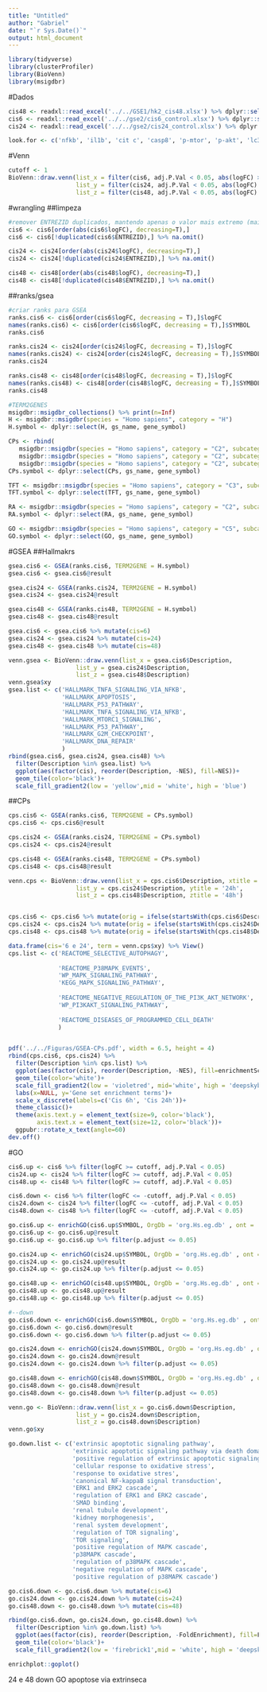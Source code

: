 ---
title: "Untitled"
author: "Gabriel"
date: "`r Sys.Date()`"
output: html_document
---
```{r}
library(tidyverse)
library(clusterProfiler)
library(BioVenn)
library(msigdbr)
```

#Dados
```{r}
cis48 <- readxl::read_excel('../../GSE1/hk2_cis48.xlsx') %>% dplyr::select(SYMBOL, ENTREZID, logFC, adj.P.Val)
cis6 <- readxl::read_excel('../../gse2/cis6_control.xlsx') %>% dplyr::select(SYMBOL, ENTREZID, logFC, adj.P.Val)
cis24 <- readxl::read_excel('../../gse2/cis24_control.xlsx') %>% dplyr::select(SYMBOL, ENTREZID, logFC, adj.P.Val)

look.for <- c('nfkb', 'il1b', 'cit c', 'casp8', 'p-mtor', 'p-akt', 'lc3', 'pink1', 'sod1', 'bcl2', 'nox4', 'nrf2', 'nfkb')
```

#Venn
```{r}
cutoff <- 1
BioVenn::draw.venn(list_x = filter(cis6, adj.P.Val < 0.05, abs(logFC) >= cutoff)$SYMBOL,
                   list_y = filter(cis24, adj.P.Val < 0.05, abs(logFC) >= cutoff)$SYMBOL, 
                   list_z = filter(cis48, adj.P.Val < 0.05, abs(logFC) >= cutoff)$SYMBOL)
```

#wrangling
##limpeza
```{r}
#remover ENTREZID duplicados, mantendo apenas o valor mais extremo (maior valor para positivos, menor valor para negativos)
cis6 <- cis6[order(abs(cis6$logFC), decreasing=T),]
cis6 <- cis6[!duplicated(cis6$ENTREZID),] %>% na.omit()

cis24 <- cis24[order(abs(cis24$logFC), decreasing=T),]
cis24 <- cis24[!duplicated(cis24$ENTREZID),] %>% na.omit()

cis48 <- cis48[order(abs(cis48$logFC), decreasing=T),]
cis48 <- cis48[!duplicated(cis48$ENTREZID),] %>% na.omit()
```

##ranks/gsea
```{r}
#criar ranks para GSEA
ranks.cis6 <- cis6[order(cis6$logFC, decreasing = T),]$logFC
names(ranks.cis6) <- cis6[order(cis6$logFC, decreasing = T),]$SYMBOL
ranks.cis6

ranks.cis24 <- cis24[order(cis24$logFC, decreasing = T),]$logFC
names(ranks.cis24) <- cis24[order(cis24$logFC, decreasing = T),]$SYMBOL
ranks.cis24

ranks.cis48 <- cis48[order(cis48$logFC, decreasing = T),]$logFC
names(ranks.cis48) <- cis48[order(cis48$logFC, decreasing = T),]$SYMBOL
ranks.cis48

#TERM2GENES
msigdbr::msigdbr_collections() %>% print(n=Inf)
H <- msigdbr::msigdbr(species = "Homo sapiens", category = "H")
H.symbol <- dplyr::select(H, gs_name, gene_symbol)

CPs <- rbind(
   msigdbr::msigdbr(species = "Homo sapiens", category = "C2", subcategory = "CP:KEGG"),
   msigdbr::msigdbr(species = "Homo sapiens", category = "C2", subcategory = "CP:REACTOME"),
   msigdbr::msigdbr(species = "Homo sapiens", category = "C2", subcategory = "CP:WIKIPATHWAYS"))
CPs.symbol <- dplyr::select(CPs, gs_name, gene_symbol)

TFT <- msigdbr::msigdbr(species = "Homo sapiens", category = "C3", subcategory = "TFT:GTRD")
TFT.symbol <- dplyr::select(TFT, gs_name, gene_symbol)

RA <- msigdbr::msigdbr(species = "Homo sapiens", category = "C2", subcategory = "CP:REACTOME")
RA.symbol <- dplyr::select(RA, gs_name, gene_symbol)

GO <- msigdbr::msigdbr(species = "Homo sapiens", category = "C5", subcategory = "GO:BP")
GO.symbol <- dplyr::select(GO, gs_name, gene_symbol)
```

#GSEA
##Hallmakrs
```{r}
gsea.cis6 <- GSEA(ranks.cis6, TERM2GENE = H.symbol)
gsea.cis6 <- gsea.cis6@result

gsea.cis24 <- GSEA(ranks.cis24, TERM2GENE = H.symbol)
gsea.cis24 <- gsea.cis24@result

gsea.cis48 <- GSEA(ranks.cis48, TERM2GENE = H.symbol)
gsea.cis48 <- gsea.cis48@result

gsea.cis6 <- gsea.cis6 %>% mutate(cis=6)
gsea.cis24 <- gsea.cis24 %>% mutate(cis=24)
gsea.cis48 <- gsea.cis48 %>% mutate(cis=48)

venn.gsea <- BioVenn::draw.venn(list_x = gsea.cis6$Description,
                   list_y = gsea.cis24$Description,
                   list_z = gsea.cis48$Description)
venn.gsea$xy
gsea.list <- c('HALLMARK_TNFA_SIGNALING_VIA_NFKB',
               'HALLMARK_APOPTOSIS',
               'HALLMARK_P53_PATHWAY',
               'HALLMARK_TNFA_SIGNALING_VIA_NFKB',
               'HALLMARK_MTORC1_SIGNALING',
               'HALLMARK_P53_PATHWAY',
               'HALLMARK_G2M_CHECKPOINT',
               'HALLMARK_DNA_REPAIR'
               )
rbind(gsea.cis6, gsea.cis24, gsea.cis48) %>% 
  filter(Description %in% gsea.list) %>% 
  ggplot(aes(factor(cis), reorder(Description, -NES), fill=NES))+
  geom_tile(color='black')+
  scale_fill_gradient2(low = 'yellow',mid = 'white', high = 'blue')
```

##CPs
```{r}
cps.cis6 <- GSEA(ranks.cis6, TERM2GENE = CPs.symbol)
cps.cis6 <- cps.cis6@result

cps.cis24 <- GSEA(ranks.cis24, TERM2GENE = CPs.symbol)
cps.cis24 <- cps.cis24@result

cps.cis48 <- GSEA(ranks.cis48, TERM2GENE = CPs.symbol)
cps.cis48 <- cps.cis48@result

venn.cps <- BioVenn::draw.venn(list_x = cps.cis6$Description, xtitle = '6h',
                   list_y = cps.cis24$Description, ytitle = '24h',
                   list_z = cps.cis48$Description, ztitle = '48h')


cps.cis6 <- cps.cis6 %>% mutate(orig = ifelse(startsWith(cps.cis6$Description, 'KEGG'), 'Kegg', ifelse(startsWith(cps.cis6$Description, 'REACTOME'), 'Reactome', 'Wiki Pathways')), cis=6)
cps.cis24 <- cps.cis24 %>% mutate(orig = ifelse(startsWith(cps.cis24$Description, 'KEGG'), 'Kegg', ifelse(startsWith(cps.cis24$Description, 'REACTOME'), 'Reactome', 'Wiki Pathways')), cis=24)
cps.cis48 <- cps.cis48 %>% mutate(orig = ifelse(startsWith(cps.cis48$Description, 'KEGG'), 'Kegg', ifelse(startsWith(cps.cis48$Description, 'REACTOME'), 'Reactome', 'Wiki Pathways')), cis=48)

data.frame(cis='6 e 24', term = venn.cps$xy) %>% View()
cps.list <- c('REACTOME_SELECTIVE_AUTOPHAGY',
              
              'REACTOME_P38MAPK_EVENTS',
              'WP_MAPK_SIGNALING_PATHWAY',
              'KEGG_MAPK_SIGNALING_PATHWAY',
              
              'REACTOME_NEGATIVE_REGULATION_OF_THE_PI3K_AKT_NETWORK',
              'WP_PI3KAKT_SIGNALING_PATHWAY',
              
              'REACTOME_DISEASES_OF_PROGRAMMED_CELL_DEATH'
              )


pdf('../../Figuras/GSEA-CPs.pdf', width = 6.5, height = 4)
rbind(cps.cis6, cps.cis24) %>% 
  filter(Description %in% cps.list) %>% 
  ggplot(aes(factor(cis), reorder(Description, -NES), fill=enrichmentScore))+
  geom_tile(color='white')+
  scale_fill_gradient2(low = 'violetred', mid='white', high = 'deepskyblue')+
  labs(x=NULL, y='Gene set enrichment terms')+
  scale_x_discrete(labels=c('Cis 6h', 'Cis 24h'))+
  theme_classic()+
  theme(axis.text.y = element_text(size=9, color='black'),
        axis.text.x = element_text(size=12, color='black'))+
  ggpubr::rotate_x_text(angle=60)
dev.off()
```


#GO
```{r}
cis6.up <- cis6 %>% filter(logFC >= cutoff, adj.P.Val < 0.05)
cis24.up <- cis24 %>% filter(logFC >= cutoff, adj.P.Val < 0.05)
cis48.up <- cis48 %>% filter(logFC >= cutoff, adj.P.Val < 0.05)

cis6.down <- cis6 %>% filter(logFC <= -cutoff, adj.P.Val < 0.05)
cis24.down <- cis24 %>% filter(logFC <= -cutoff, adj.P.Val < 0.05)
cis48.down <- cis48 %>% filter(logFC <= -cutoff, adj.P.Val < 0.05)
```

```{r}
go.cis6.up <- enrichGO(cis6.up$SYMBOL, OrgDb = 'org.Hs.eg.db' , ont = 'all', keyType = 'SYMBOL', pvalueCutoff = 0.05)
go.cis6.up <- go.cis6.up@result
go.cis6.up <- go.cis6.up %>% filter(p.adjust <= 0.05)

go.cis24.up <- enrichGO(cis24.up$SYMBOL, OrgDb = 'org.Hs.eg.db' , ont = 'all', keyType = 'SYMBOL', pvalueCutoff = 0.05)
go.cis24.up <- go.cis24.up@result
go.cis24.up <- go.cis24.up %>% filter(p.adjust <= 0.05)

go.cis48.up <- enrichGO(cis48.up$SYMBOL, OrgDb = 'org.Hs.eg.db' , ont = 'all', keyType = 'SYMBOL', pvalueCutoff = 0.05)
go.cis48.up <- go.cis48.up@result
go.cis48.up <- go.cis48.up %>% filter(p.adjust <= 0.05)

#--down
go.cis6.down <- enrichGO(cis6.down$SYMBOL, OrgDb = 'org.Hs.eg.db' , ont = 'all', keyType = 'SYMBOL', pvalueCutoff = 0.05)
go.cis6.down <- go.cis6.down@result
go.cis6.down <- go.cis6.down %>% filter(p.adjust <= 0.05)

go.cis24.down <- enrichGO(cis24.down$SYMBOL, OrgDb = 'org.Hs.eg.db' , ont = 'all', keyType = 'SYMBOL', pvalueCutoff = 0.05)
go.cis24.down <- go.cis24.down@result
go.cis24.down <- go.cis24.down %>% filter(p.adjust <= 0.05)

go.cis48.down <- enrichGO(cis48.down$SYMBOL, OrgDb = 'org.Hs.eg.db' , ont = 'all', keyType = 'SYMBOL', pvalueCutoff = 0.05)
go.cis48.down <- go.cis48.down@result
go.cis48.down <- go.cis48.down %>% filter(p.adjust <= 0.05)

venn.go <- BioVenn::draw.venn(list_x = go.cis6.down$Description,
                   list_y = go.cis24.down$Description,
                   list_z = go.cis48.down$Description)
venn.go$xy

go.down.list <- c('extrinsic apoptotic signaling pathway',
                  'extrinsic apoptotic signaling pathway via death domain receptors',
                  'positive regulation of extrinsic apoptotic signaling pathway',
                  'cellular response to oxidative stress',
                  'response to oxidative stres',
                  'canonical NF-kappaB signal transduction',
                  'ERK1 and ERK2 cascade',
                  'regulation of ERK1 and ERK2 cascade',
                  'SMAD binding',
                  'renal tubule development',
                  'kidney morphogenesis',
                  'renal system development',
                  'regulation of TOR signaling',
                  'TOR signaling',
                  'positive regulation of MAPK cascade',
                  'p38MAPK cascade',
                  'regulation of p38MAPK cascade',
                  'negative regulation of MAPK cascade',
                  'positive regulation of p38MAPK cascade')

go.cis6.down <- go.cis6.down %>% mutate(cis=6)
go.cis24.down <- go.cis24.down %>% mutate(cis=24)
go.cis48.down <- go.cis48.down %>% mutate(cis=48)

rbind(go.cis6.down, go.cis24.down, go.cis48.down) %>% 
  filter(Description %in% go.down.list) %>% 
  ggplot(aes(factor(cis), reorder(Description, -FoldEnrichment), fill=FoldEnrichment))+
  geom_tile(color='black')+
  scale_fill_gradient2(low = 'firebrick1',mid = 'white', high = 'deepskyblue')

enrichplot::goplot()
```

24 e 48 down GO apoptose via extrinseca

